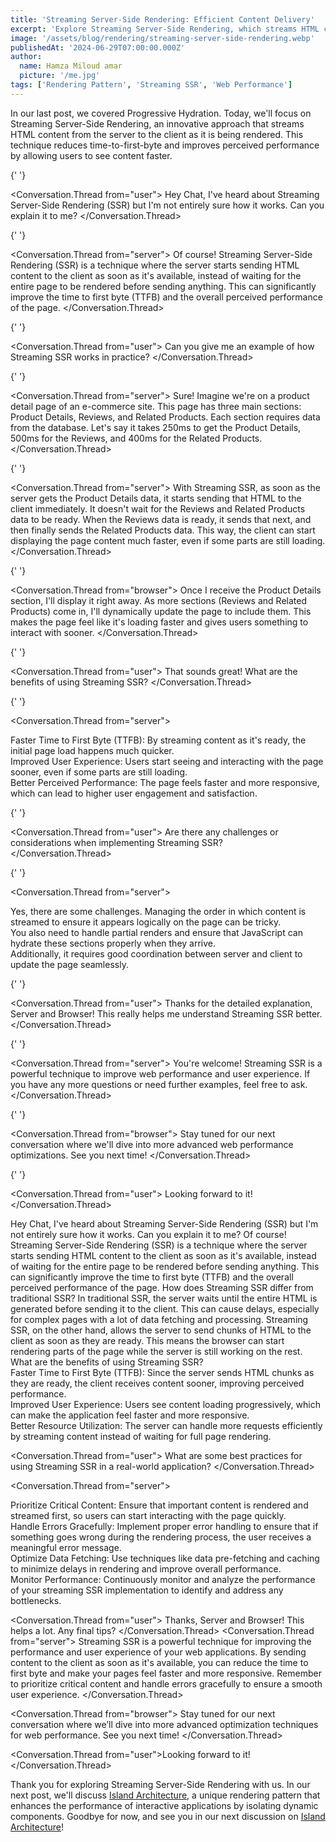 ```yaml
---
title: 'Streaming Server-Side Rendering: Efficient Content Delivery'
excerpt: 'Explore Streaming Server-Side Rendering, which streams HTML content from the server to the client for faster load times.'
image: '/assets/blog/rendering/streaming-server-side-rendering.webp'
publishedAt: '2024-06-29T07:00:00.000Z'
author:
  name: Hamza Miloud amar
  picture: '/me.jpg'
tags: ['Rendering Pattern', 'Streaming SSR', 'Web Performance']
---
```


In our last post, we covered Progressive Hydration. Today, we'll focus on Streaming Server-Side Rendering, an innovative approach that streams HTML content from the server to the client as it is being rendered. This technique reduces time-to-first-byte and improves perceived performance by allowing users to see content faster.

<Conversation>

{' '}

<Conversation.Thread from="user">
  Hey Chat, I've heard about Streaming Server-Side Rendering (SSR) but
  I'm not entirely sure how it works. Can you explain it to me?
</Conversation.Thread>

{' '}

<Conversation.Thread from="server">
  Of course! Streaming Server-Side Rendering (SSR) is a technique
  where the server starts sending HTML content to the client as soon
  as it's available, instead of waiting for the entire page to be
  rendered before sending anything. This can significantly improve the
  time to first byte (TTFB) and the overall perceived performance of
  the page.
</Conversation.Thread>

{' '}

<Conversation.Thread from="user">
  Can you give me an example of how Streaming SSR works in practice?
</Conversation.Thread>

{' '}

<Conversation.Thread from="server">
  Sure! Imagine we're on a product detail page of an e-commerce site.
  This page has three main sections: Product Details, Reviews, and
  Related Products. Each section requires data from the database.
  Let's say it takes 250ms to get the Product Details, 500ms for the
  Reviews, and 400ms for the Related Products.
</Conversation.Thread>

{' '}

<Conversation.Thread from="server">
  With Streaming SSR, as soon as the server gets the Product Details
  data, it starts sending that HTML to the client immediately. It
  doesn't wait for the Reviews and Related Products data to be ready.
  When the Reviews data is ready, it sends that next, and then finally
  sends the Related Products data. This way, the client can start
  displaying the page content much faster, even if some parts are
  still loading.
</Conversation.Thread>

{' '}

<Conversation.Thread from="browser">
  Once I receive the Product Details section, I'll display it right
  away. As more sections (Reviews and Related Products) come in, I'll
  dynamically update the page to include them. This makes the page
  feel like it's loading faster and gives users something to interact
  with sooner.
</Conversation.Thread>

{' '}

<Conversation.Thread from="user">
  That sounds great! What are the benefits of using Streaming SSR?
</Conversation.Thread>

{' '}

<Conversation.Thread from="server">
  <div>
    Faster Time to First Byte (TTFB): By streaming content as it's
    ready, the initial page load happens much quicker.
  </div>
  <div>
    Improved User Experience: Users start seeing and interacting with
    the page sooner, even if some parts are still loading.
  </div>
  <div>
    Better Perceived Performance: The page feels faster and more
    responsive, which can lead to higher user engagement and
    satisfaction.
  </div>
</Conversation.Thread>

{' '}

<Conversation.Thread from="user">
  Are there any challenges or considerations when implementing
  Streaming SSR?
</Conversation.Thread>

{' '}

<Conversation.Thread from="server">
  <div>
    Yes, there are some challenges. Managing the order in which
    content is streamed to ensure it appears logically on the page can
    be tricky.
  </div>
  <div>
    You also need to handle partial renders and ensure that JavaScript
    can hydrate these sections properly when they arrive.
  </div>
  <div>
    Additionally, it requires good coordination between server and
    client to update the page seamlessly.
  </div>
</Conversation.Thread>

{' '}

<Conversation.Thread from="user">
  Thanks for the detailed explanation, Server and Browser! This really
  helps me understand Streaming SSR better.
</Conversation.Thread>

{' '}

<Conversation.Thread from="server">
  You're welcome! Streaming SSR is a powerful technique to improve web
  performance and user experience. If you have any more questions or
  need further examples, feel free to ask.
</Conversation.Thread>

{' '}

<Conversation.Thread from="browser">
  Stay tuned for our next conversation where we'll dive into more
  advanced web performance optimizations. See you next time!
</Conversation.Thread>

{' '}

<Conversation.Thread from="user">
  Looking forward to it!
</Conversation.Thread>

</Conversation>

<Conversation>
  <Conversation.Thread from="user">Hey Chat, I've heard about Streaming Server-Side Rendering (SSR) but I'm not entirely sure how it works. Can you explain it to me?</Conversation.Thread>
  <Conversation.Thread from="server">Of course! Streaming Server-Side Rendering (SSR) is a technique where the server starts sending HTML content to the client as soon as it's available, instead of waiting for the entire page to be rendered before sending anything. This can significantly improve the time to first byte (TTFB) and the overall perceived performance of the page.</Conversation.Thread>
  <Conversation.Thread from="user">How does Streaming SSR differ from traditional SSR?</Conversation.Thread>
  <Conversation.Thread from="browser">In traditional SSR, the server waits until the entire HTML is generated before sending it to the client. This can cause delays, especially for complex pages with a lot of data fetching and processing. Streaming SSR, on the other hand, allows the server to send chunks of HTML to the client as soon as they are ready. This means the browser can start rendering parts of the page while the server is still working on the rest.</Conversation.Thread>
  <Conversation.Thread from="user">What are the benefits of using Streaming SSR?</Conversation.Thread>
  <Conversation.Thread from="server">
      <div>Faster Time to First Byte (TTFB): Since the server sends HTML chunks as they are ready, the client receives content sooner, improving perceived performance.</div>
      <div>Improved User Experience: Users see content loading progressively, which can make the application feel faster and more responsive.</div>
      <div>Better Resource Utilization: The server can handle more requests efficiently by streaming content instead of waiting for full page rendering.</div>
  </Conversation.Thread>

<Conversation.Thread from="user">
  What are some best practices for using Streaming SSR in a real-world
  application?
</Conversation.Thread>

<Conversation.Thread from="server">
  <div>
    Prioritize Critical Content: Ensure that important content is
    rendered and streamed first, so users can start interacting with
    the page quickly.
  </div>
  <div>
    Handle Errors Gracefully: Implement proper error handling to
    ensure that if something goes wrong during the rendering process,
    the user receives a meaningful error message.
  </div>
  <div>
    Optimize Data Fetching: Use techniques like data pre-fetching and
    caching to minimize delays in rendering and improve overall
    performance.
  </div>
  <div>
    Monitor Performance: Continuously monitor and analyze the
    performance of your streaming SSR implementation to identify and
    address any bottlenecks.
  </div>
</Conversation.Thread>

<Conversation.Thread from="user">
  Thanks, Server and Browser! This helps a lot. Any final tips?
</Conversation.Thread>
<Conversation.Thread from="server">
  Streaming SSR is a powerful technique for improving the performance
  and user experience of your web applications. By sending content to
  the client as soon as it's available, you can reduce the time to
  first byte and make your pages feel faster and more responsive.
  Remember to prioritize critical content and handle errors gracefully
  to ensure a smooth user experience.
</Conversation.Thread>

<Conversation.Thread from="browser">
  Stay tuned for our next conversation where we’ll dive into more
  advanced optimization techniques for web performance. See you next
  time!
</Conversation.Thread>

  <Conversation.Thread from="user">Looking forward to it!</Conversation.Thread>
</Conversation>

Thank you for exploring Streaming Server-Side Rendering with us. In our next post, we'll discuss [Island Architecture](https://www.miloudamar.com/blogs/island-architecture-enhancing-performance-and-interactivity), a unique rendering pattern that enhances the performance of interactive applications by isolating dynamic components. Goodbye for now, and see you in our next discussion on [Island Architecture](https://www.miloudamar.com/blogs/island-architecture-enhancing-performance-and-interactivity)!
